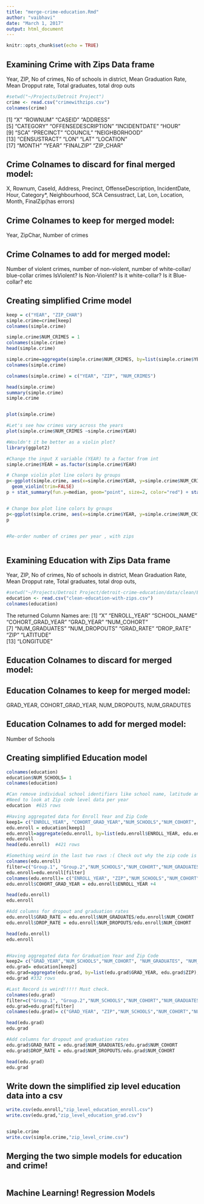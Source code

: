 ```yaml
---
title: "merge-crime-education.Rmd"
author: "vaibhavi"
date: "March 1, 2017"
output: html_document
---
```


```r
knitr::opts_chunk$set(echo = TRUE)
```

## Examining Crime with Zips Data frame 
Year, ZIP, No of crimes, No of schools in district, Mean Graduation Rate, Mean Dropput rate, Total graduates, total drop outs
```r
#setwd("~/Projects/Detroit Project")
crime <- read.csv("crimewithzips.csv")
colnames(crime)
```
[1] "X"                  "ROWNUM"             "CASEID"             "ADDRESS"           
[5] "CATEGORY"           "OFFENSEDESCRIPTION" "INCIDENTDATE"       "HOUR"              
[9] "SCA"                "PRECINCT"           "COUNCIL"            "NEIGHBORHOOD"      
[13] "CENSUSTRACT"        "LON"                "LAT"                "LOCATION"          
[17] "MONTH"              "YEAR"               "FINALZIP"           "ZIP_CHAR"   


Crime Colnames to discard for final merged model:
------------------------------------------
X, Rownum, CaseId, Address, Precinct, OffenseDescription, IncidentDate, Hour, Category*, Neighbourhood, SCA
Censustract, Lat, Lon, Location, Month, FinalZip(has errors)

Crime Colnames to keep for merged model:
----------------------------------
Year, ZipChar, Number of crimes


Crime Colnames to add for merged model:
---------------------------------
Number of violent crimes, number of non-violent, number of  white-collar/ blue-collar crimes
IsViolent? Is Non-Violent? Is it white-collar? Is it Blue-collar? etc


## Creating simplified Crime model
```r
keep = c("YEAR", "ZIP_CHAR")
simple.crime=crime[keep]
colnames(simple.crime)

simple.crime$NUM_CRIMES = 1
colnames(simple.crime)
head(simple.crime)

simple.crime=aggregate(simple.crime$NUM_CRIMES, by=list(simple.crime$YEAR, simple.crime$ZIP_CHAR), FUN=sum)
colnames(simple.crime)

colnames(simple.crime) = c("YEAR", "ZIP", "NUM_CRIMES")

head(simple.crime)
summary(simple.crime)
simple.crime


plot(simple.crime)

#Let's see how crimes vary across the years
plot(simple.crime$NUM_CRIMES ~simple.crime$YEAR)

#Wouldn't it be better as a violin plot?
library(ggplot2)

#Change the input X variable (YEAR) to a factor from int
simple.crime$YEAR = as.factor(simple.crime$YEAR)

# Change violin plot line colors by groups
p<-ggplot(simple.crime, aes(x=simple.crime$YEAR, y=simple.crime$NUM_CRIMES, color=simple.crime$YEAR)) +
  geom_violin(trim=FALSE)
p + stat_summary(fun.y=median, geom="point", size=2, color="red") + stat_summary(fun.y=mean, geom="point", shape=23, size=2)


# Change box plot line colors by groups
p<-ggplot(simple.crime, aes(x=simple.crime$YEAR, y=simple.crime$NUM_CRIMES, color=simple.crime$YEAR)) +  geom_boxplot()
p


#Re-order number of crimes per year , with zips



```


## Examining Education with Zips Data frame 
Year, ZIP, No of crimes, No of schools in district, Mean Graduation Rate, Mean Dropput rate, Total graduates, total drop outs, 
```r
#setwd("~/Projects/Detroit Project/detroit-crime-education/data/clean/Education")
education <- read.csv("clean-education-with-zips.csv")
colnames(education)
```
 
 The returned Column Names are:
 [1] "X"                "ENROLL_YEAR"      "SCHOOL_NAME"      "COHORT_GRAD_YEAR" "GRAD_YEAR"        "NUM_COHORT"      
 [7] "NUM_GRADUATES"    "NUM_DROPOUTS"     "GRAD_RATE"        "DROP_RATE"        "ZIP"              "LATITUDE"        
[13] "LONGITUDE"
 

Education Colnames to discard for merged model:
------------------------------------------


Education Colnames to keep for merged model:
----------------------------------
GRAD_YEAR, COHORT_GRAD_YEAR, NUM_DROPOUTS, NUM_GRADUTES


Education Colnames to add for merged model:
---------------------------------
Number of Schools 


## Creating simplified Education model
```r

colnames(education)
education$NUM_SCHOOLS= 1
colnames(education)

#Can remove individual school identifiers like school name, latitude and longitude
#Need to look at Zip code level data per year
education  #615 rows

#Having aggregated data for Enroll Year and Zip Code
keep1= c("ENROLL_YEAR", "COHORT_GRAD_YEAR","NUM_SCHOOLS","NUM_COHORT", "NUM_GRADUATES", "NUM_DROPOUTS", "ZIP")
edu.enroll = education[keep1]
edu.enroll=aggregate(edu.enroll, by=list(edu.enroll$ENROLL_YEAR, edu.enroll$ZIP), FUN=sum)
edu.enroll
head(edu.enroll)  #421 rows

#Something weird in the last two rows :( Check out why the zip code is coming as 96480, must be some doubling of the data!
colnames(edu.enroll) 
filter=c("Group.1", "Group.2","NUM_SCHOOLS","NUM_COHORT","NUM_GRADUATES", "NUM_DROPOUTS")
edu.enroll=edu.enroll[filter]
colnames(edu.enroll)= c("ENROLL_YEAR", "ZIP","NUM_SCHOOLS","NUM_COHORT","NUM_GRADUATES", "NUM_DROPOUTS")
edu.enroll$COHORT_GRAD_YEAR = edu.enroll$ENROLL_YEAR +4

head(edu.enroll)
edu.enroll

#Add columns for dropout and graduation rates
edu.enroll$GRAD_RATE = edu.enroll$NUM_GRADUATES/edu.enroll$NUM_COHORT
edu.enroll$DROP_RATE = edu.enroll$NUM_DROPOUTS/edu.enroll$NUM_COHORT

head(edu.enroll)
edu.enroll


#Having aggregated data for Graduation Year and Zip Code
keep2= c("GRAD_YEAR","NUM_SCHOOLS","NUM_COHORT", "NUM_GRADUATES", "NUM_DROPOUTS", "ZIP")
edu.grad= education[keep2]
edu.grad=aggregate(edu.grad, by=list(edu.grad$GRAD_YEAR, edu.grad$ZIP), FUN=sum)
edu.grad #332 rows

#Last Record is weird!!!!! Must check.
colnames(edu.grad) 
filter=c("Group.1", "Group.2","NUM_SCHOOLS","NUM_COHORT","NUM_GRADUATES", "NUM_DROPOUTS")
edu.grad=edu.grad[filter]
colnames(edu.grad)= c("GRAD_YEAR", "ZIP","NUM_SCHOOLS","NUM_COHORT","NUM_GRADUATES", "NUM_DROPOUTS")

head(edu.grad)
edu.grad

#Add columns for dropout and graduation rates
edu.grad$GRAD_RATE = edu.grad$NUM_GRADUATES/edu.grad$NUM_COHORT
edu.grad$DROP_RATE = edu.grad$NUM_DROPOUTS/edu.grad$NUM_COHORT

head(edu.grad)
edu.grad

```

## Write down the simplified zip level education data into a csv
```r
write.csv(edu.enroll,"zip_level_education_enroll.csv")
write.csv(edu.grad,"zip_level_education_grad.csv")


simple.crime
write.csv(simple.crime,"zip_level_crime.csv")


```



## Merging the two simple models for education and crime!
```r


```


## Machine Learning! Regression Models
```r

```
